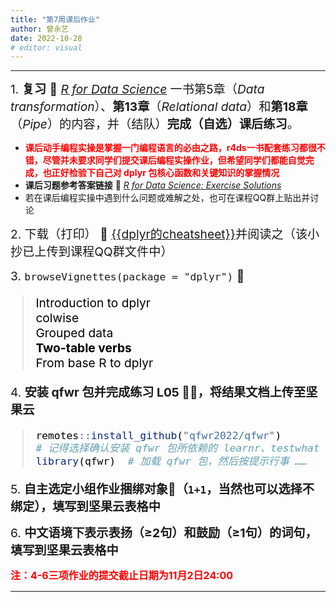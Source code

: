 ```yaml
---
title: "第7周课后作业"
author: 曾永艺
date: 2022-10-28
# editor: visual
---
```


<hr>

[1. **复习** 📖 [_R for Data Science_](https://r4ds.had.co.nz/) 一书第5章（_Data transformation_）、**第13章**（_Relational data_）和**第18章**（_Pipe_）的内容，并（结队）**完成（自选）课后练习**。]{style="font-size:1.2rem"}

:::{.callout-note appearance="simple"}
- [**课后动手编程实操是掌握一门编程语言的必由之路，r4ds一书配套练习都很不错，尽管并未要求同学们提交课后编程实操作业，但希望同学们都能自觉完成，也正好检验下自己对 dplyr 包核心函数和关键知识的掌握情况**]{style="color:red"}
- **课后习题参考答案链接** 📖 [_R for Data Science: Exercise Solutions_](https://jrnold.github.io/r4ds-exercise-solutions/)
- 若在课后编程实操中遇到什么问题或难解之处，也可在课程QQ群上贴出并讨论
:::

[2. 下载（打印） 📰 [{{dplyr的cheatsheet}}](https://raw.githubusercontent.com/rstudio/cheatsheets/main/data-transformation.pdf)并阅读之（该小抄已上传到课程QQ群文件中）]{style="font-size:1.2rem"}

[3. `browseVignettes(package = "dplyr")` 📝]{style="font-size:1.2rem"}

<blockquote style="margin-left: 1.2rem; font-size: 1.2rem; color: black">
Introduction to dplyr  
colwise  
Grouped data  
**Two-table verbs**  
From base R to dplyr
</blockquote>

[4. **安装 qfwr 包并完成练习 L05 👩‍💻，将结果文档上传至坚果云**]{style="font-size:1.2rem"}

<blockquote style="margin-left: 1.2rem; font-size: 1.2rem; color: black">
```r
remotes::install_github("qfwr2022/qfwr")
# 记得选择确认安装 qfwr 包所依赖的 learnr、testwhat 等包
library(qfwr)  # 加载 qfwr 包，然后按提示行事 ……
```
</blockquote>

[5. **自主选定小组作业捆绑对象👭（`1+1`，当然也可以选择不绑定），填写到坚果云表格中**]{style="font-size:1.2rem"}

[6. **中文语境下表示表扬（≥2句）和鼓励（≥1句）的词句，填写到坚果云表格中**]{style="font-size:1.2rem"}

[**注：4-6三项作业的提交截止日期为11月2日24:00**]{style="font-size:1rem; color:red"}

<hr>

